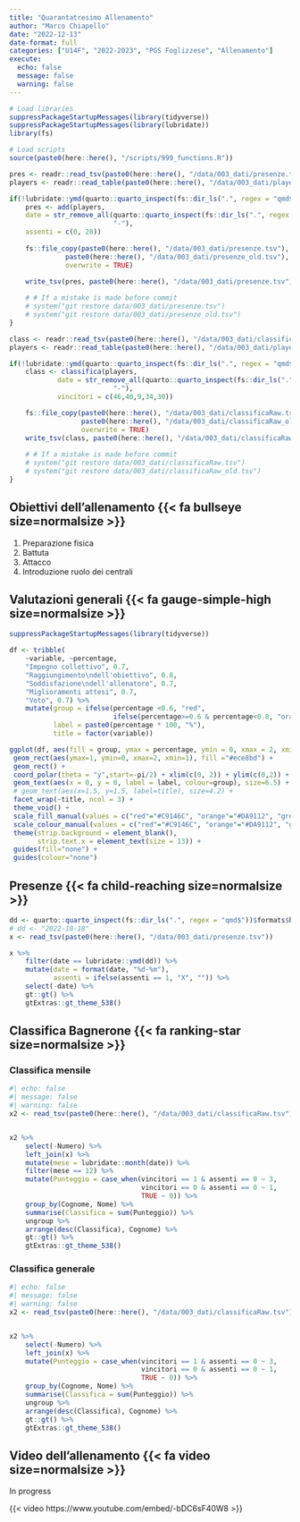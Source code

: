 ```yaml
---
title: "Quarantatresimo Allenamento"
author: "Marco Chiapello"
date: "2022-12-13"
date-format: full
categories: ["U14F", "2022-2023", "PGS Foglizzese", "Allenamento"]
execute: 
  echo: false
  message: false
  warning: false
---
```


```r
# Load libraries
suppressPackageStartupMessages(library(tidyverse))
suppressPackageStartupMessages(library(lubridate))
library(fs)

# Load scripts
source(paste0(here::here(), "/scripts/999_functions.R"))
```

```r
pres <- readr::read_tsv(paste0(here::here(), "/data/003_dati/presenze.tsv"), show_col_types = FALSE)
players <- readr::read_table(paste0(here::here(), "/data/003_dati/players.tsv"), show_col_types = FALSE)

if(!lubridate::ymd(quarto::quarto_inspect(fs::dir_ls(".", regex = "qmd$"))$formats$html$metadata$date) %in% pres$date){
    pres <- add(players,
    date = str_remove_all(quarto::quarto_inspect(fs::dir_ls(".", regex = "qmd$"))$formats$html$metadata$date,
                          "-"),
    assenti = c(0, 28))
    
    fs::file_copy(paste0(here::here(), "/data/003_dati/presenze.tsv"),
              paste0(here::here(), "/data/003_dati/presenze_old.tsv"),
              overwrite = TRUE)
    
    write_tsv(pres, paste0(here::here(), "/data/003_dati/presenze.tsv"))

    # # If a mistake is made before commit
    # system("git restore data/003_dati/presenze.tsv")
    # system("git restore data/003_dati/presenze_old.tsv")
}
```

```r
class <- readr::read_tsv(paste0(here::here(), "/data/003_dati/classificaRaw.tsv"), show_col_types = FALSE)
players <- readr::read_table(paste0(here::here(), "/data/003_dati/players.tsv"), show_col_types = FALSE)

if(!lubridate::ymd(quarto::quarto_inspect(fs::dir_ls(".", regex = "qmd$"))$formats$html$metadata$date) %in% class$date){
    class <- classifica(players,
            date = str_remove_all(quarto::quarto_inspect(fs::dir_ls(".", regex = "qmd$"))$formats$html$metadata$date,
                          "-"),
            vincitori = c(46,40,9,34,30))

    fs::file_copy(paste0(here::here(), "/data/003_dati/classificaRaw.tsv"),
                  paste0(here::here(), "/data/003_dati/classificaRaw_old.tsv"),
                  overwrite = TRUE)
    write_tsv(class, paste0(here::here(), "/data/003_dati/classificaRaw.tsv"))
    
    # # If a mistake is made before commit
    # system("git restore data/003_dati/classificaRaw.tsv")
    # system("git restore data/003_dati/classificaRaw_old.tsv")
}
```

## Obiettivi dell'allenamento  {{< fa bullseye size=normalsize >}}

1. Preparazione fisica
1. Battuta
1. Attacco
1. Introduzione ruolo dei centrali

## Valutazioni generali {{< fa gauge-simple-high size=normalsize >}}

```r
suppressPackageStartupMessages(library(tidyverse))

df <- tribble(
    ~variable, ~percentage,
    "Impegno collettivo", 0.7,
    "Raggiungimento\ndell'obiettivo", 0.8,
    "Soddisfazione\ndell'allenatore", 0.7,
    "Miglioramenti attesi", 0.7,
    "Voto", 0.7) %>% 
    mutate(group = ifelse(percentage <0.6, "red",
                          ifelse(percentage>=0.6 & percentage<0.8, "orange","green")),
           label = paste0(percentage * 100, "%"),
           title = factor(variable))

ggplot(df, aes(fill = group, ymax = percentage, ymin = 0, xmax = 2, xmin = 1)) +
 geom_rect(aes(ymax=1, ymin=0, xmax=2, xmin=1), fill ="#ece8bd") +
 geom_rect() + 
 coord_polar(theta = "y",start=-pi/2) + xlim(c(0, 2)) + ylim(c(0,2)) +
 geom_text(aes(x = 0, y = 0, label = label, colour=group), size=6.5) +
 # geom_text(aes(x=1.5, y=1.5, label=title), size=4.2) + 
 facet_wrap(~title, ncol = 3) +
 theme_void() +
 scale_fill_manual(values = c("red"="#C9146C", "orange"="#DA9112", "green"="#129188")) +
 scale_colour_manual(values = c("red"="#C9146C", "orange"="#DA9112", "green"="#129188")) +
 theme(strip.background = element_blank(),
       strip.text.x = element_text(size = 13)) +
 guides(fill="none") +
 guides(colour="none")
```



## Presenze {{< fa child-reaching size=normalsize >}}

```r
dd <- quarto::quarto_inspect(fs::dir_ls(".", regex = "qmd$"))$formats$html$metadata$date
# dd <- "2022-10-18"
x <- read_tsv(paste0(here::here(), "/data/003_dati/presenze.tsv"))

x %>% 
    filter(date == lubridate::ymd(dd)) %>%
    mutate(date = format(date, "%d-%m"),
           assenti = ifelse(assenti == 1, "X", "")) %>% 
    select(-date) %>% 
    gt::gt() %>% 
    gtExtras::gt_theme_538() 
```



## Classifica Bagnerone {{< fa ranking-star size=normalsize >}}

### Classifica mensile
```r
#| echo: false
#| message: false
#| warning: false
x2 <- read_tsv(paste0(here::here(), "/data/003_dati/classificaRaw.tsv"))


x2 %>%
    select(-Numero) %>% 
    left_join(x) %>% 
    mutate(mese = lubridate::month(date)) %>% 
    filter(mese == 12) %>% 
    mutate(Punteggio = case_when(vincitori == 1 & assenti == 0 ~ 3,
                                 vincitori == 0 & assenti == 0 ~ 1,
                                 TRUE ~ 0)) %>% 
    group_by(Cognome, Nome) %>% 
    summarise(Classifica = sum(Punteggio)) %>% 
    ungroup %>% 
    arrange(desc(Classifica), Cognome) %>% 
    gt::gt() %>% 
    gtExtras::gt_theme_538()

```


### Classifica generale
```r
#| echo: false
#| message: false
#| warning: false
x2 <- read_tsv(paste0(here::here(), "/data/003_dati/classificaRaw.tsv"))


x2 %>%
    select(-Numero) %>% 
    left_join(x) %>% 
    mutate(Punteggio = case_when(vincitori == 1 & assenti == 0 ~ 3,
                                 vincitori == 0 & assenti == 0 ~ 1,
                                 TRUE ~ 0)) %>% 
    group_by(Cognome, Nome) %>% 
    summarise(Classifica = sum(Punteggio)) %>% 
    ungroup %>% 
    arrange(desc(Classifica), Cognome) %>% 
    gt::gt() %>% 
    gtExtras::gt_theme_538()

```



## Video dell'allenamento {{< fa video size=normalsize >}}

In progress

{{< video https://www.youtube.com/embed/-bDC6sF40W8  >}}